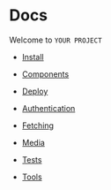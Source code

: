 
# Docs

Welcome to `YOUR PROJECT`

- [Install](/docs/install)

- [Components](/docs/components)

- [Deploy](/docs/deploy)

- [Authentication](/docs/authentication)

- [Fetching](/docs/fetching)

- [Media](/docs/media)

- [Tests](/docs/tests)

- [Tools](/docs/tools)

